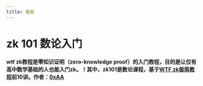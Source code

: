 ```yaml
---
title: 看板
---
```


# zk 101 数论入门

**wtf zk教程是零知识证明（zero-knowledge proof）的入门教程，目的是让仅有高中数学基础的人也能入门zk。！其中，zk101是数论课程，基于[WTF zk极简教程](https://github.com/WTFAcademy/WTF-zk)前10讲。作者：[0xAA](https://github.com/AmazingAng)**

